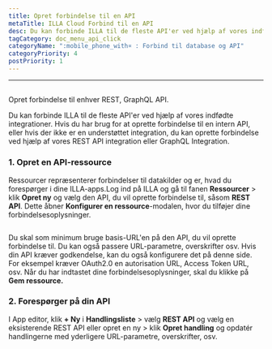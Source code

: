 ```yaml
---
title: Opret forbindelse til en API
metaTitle: ILLA Cloud Forbind til en API
desc: Du kan forbinde ILLA til de fleste API'er ved hjælp af vores indfødte integrationer. ILLA kan oprette forbindelse til enhver REST, GraphQL API
tagCategory: doc_menu_api_click
categoryName: ":mobile_phone_with¤ : Forbind til database og API"
categoryPriority: 4
postPriority: 1
---
```


* * *

## <Heading hidden>Opret forbindelse til et API</Heading>

Opret forbindelse til enhver REST, GraphQL API.

Du kan forbinde ILLA til de fleste API'er ved hjælp af vores indfødte integrationer. Hvis du har brug for at oprette forbindelse til en intern API, eller hvis der ikke er en understøttet integration, du kan oprette forbindelse ved hjælp af vores REST API integration eller GraphQL Integration.

### 1.  Opret en API-ressource

Ressourcer repræsenterer forbindelser til datakilder og er, hvad du forespørger i dine ILLA-apps.Log ind på ILLA og gå til fanen **Ressourcer** > klik **Opret ny** og vælg den API, du vil oprette forbindelse til, såsom **REST API**. Dette åbner **Konfigurer en ressource**-modalen, hvor du tilføjer dine forbindelsesoplysninger.

<img
  src='https://cdn.illacloud.com/official-website/img/docs/connect/connect-api/config.png'
  alt=""
/>

Du skal som minimum bruge basis-URL'en på den API, du vil oprette forbindelse til. Du kan også passere URL-parametre, overskrifter osv. Hvis din API kræver godkendelse, kan du også konfigurere det på denne side. For eksempel kræver OAuth2.0 en autorisation URL, Access Token URL, osv. Når du har indtastet dine forbindelsesoplysninger, skal du klikke på **Gem ressource.**

### 2.  Forespørger på din API

I App editor, klik **+ Ny** i **Handlingsliste** > vælg **REST API** og vælg en eksisterende REST API eller opret en ny > klik **Opret handling** og opdatér handlingerne med yderligere URL-parametre, overskrifter, osv.

<img
  src='https://cdn.illacloud.com/official-website/img/docs/connect/connect-api/action.png'
  alt=""
/>
